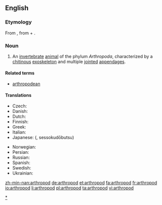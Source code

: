==English==
{{wikipedia}}

===Etymology===
From {{etyl|la}} {{term|arthropoda|lang=la}}, from {{etyl|grc}} {{term|ἄρθρον||joint|tr=arthron|sc=polytonic|lang=grc}}
+ {{term|πούς||foot|tr=pous|sc=polytonic|lang=grc}}.

===Noun===
{{en-noun|pl2=arthropodae}}

# An [[invertebrate]] [[animal]] of the phylum ''Arthropoda'', characterized by a [[chitin]]ous [[exoskeleton]] and multiple [[joint]]ed [[appendage]]s.

====Related terms====
* [[arthropodean]]

====Translations====
{{trans-top|animal of Arthropoda}}
* Czech: {{t-|cs|členovec|m}}
* Danish: {{t|da|leddyr}}
* Dutch: {{t+|nl|geleedpotige}}
* Finnish: {{t-|fi|niveljalkainen}}
* Greek: {{t|el|αρθρόποδο|n|tr=arthrópodo}}
* Italian: {{t-|it|artropode}}
* Japanese: {{t-|ja|節足動物}} ({{t-|ja|せっそくどうぶつ}}, sessokudōbutsu)
{{trans-mid}}
* Norwegian: {{t|no|leddyr}}
* Persian: {{t|fa|بندپایان|tr=bandpâyân|xs=Persian}}
* Russian: {{t+|ru|членистоногое|n|tr=členistonógoje}}
* Spanish: {{t+|es|artrópodo|m}}
* Swedish: {{t+|sv|leddjur|n}}
* Ukrainian: {{t|uk|членистоногі|p|xs=Ukrainian}}
{{trans-bottom}}

[[Category:en:Arthropods|*]]

[[zh-min-nan:arthropod]]
[[de:arthropod]]
[[et:arthropod]]
[[fa:arthropod]]
[[fr:arthropod]]
[[io:arthropod]]
[[li:arthropod]]
[[pl:arthropod]]
[[ta:arthropod]]
[[vi:arthropod]]